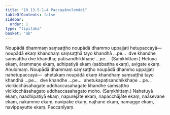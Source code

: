 ```yaml
---
title: "10.13.5.1–4 Paccayānulomādi"
tableOfContents: false
sidebar:
  order: 1
type: "tipitaka"
basket: "ab"
---
```



<DynamicBreadcrumb />

<Division number="393">

<Paragraph number="3311">
Noupādā dhammaṃ saṃsaṭṭho noupādā dhammo uppajjati hetupaccayā—  noupādā ekaṃ khandhaṃ saṃsaṭṭhā tayo khandhā …pe…  dve khandhe saṃsaṭṭhā dve khandhā; paṭisandhikkhaṇe …pe…  (Saṃkhittaṃ.)
</Paragraph>

<Paragraph number="3312">
Hetuyā ekaṃ, ārammaṇe ekaṃ, adhipatiyā ekaṃ (sabbattha ekaṃ), avigate ekaṃ.

</Paragraph>
</Division>

<Paragraph number="3313" type="center">
Anulomaṃ.


</Paragraph>

<Paragraph number="3314">
Noupādā dhammaṃ saṃsaṭṭho noupādā dhammo uppajjati nahetupaccayā—  ahetukaṃ noupādā ekaṃ khandhaṃ saṃsaṭṭhā tayo khandhā …pe…  dve khandhe …pe…  ahetukapaṭisandhikkhaṇe …pe…  vicikicchāsahagate uddhaccasahagate khandhe saṃsaṭṭho vicikicchāsahagato uddhaccasahagato moho. (Saṃkhittaṃ.)
</Paragraph>

<Paragraph number="3315">
Nahetuyā ekaṃ, naadhipatiyā ekaṃ, napurejāte ekaṃ, napacchājāte ekaṃ, naāsevane ekaṃ, nakamme ekaṃ, navipāke ekaṃ, najhāne ekaṃ, namagge ekaṃ, navippayutte ekaṃ.

</Paragraph>

<Paragraph number="3316" type="center">
Paccanīyaṃ.
</Paragraph>